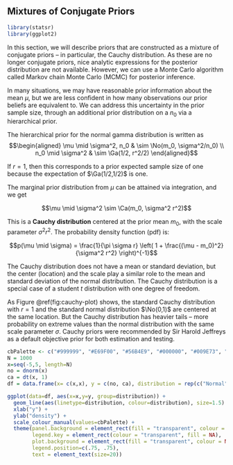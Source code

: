 ## Mixtures of Conjugate Priors  {#sec:NG-Cauchy}

```r
library(statsr)
library(ggplot2)
```

In this section, we will describe priors that are constructed as a mixture of conjugate priors -- in particular, the Cauchy distribution. As these are no longer conjugate priors, nice analytic expressions for the posterior distribution are not available. However, we can use a Monte Carlo algorithm called Markov chain Monte Carlo (MCMC) for posterior inference.

In many situations, we may have reasonable prior information about the mean $\mu$, but we are less confident in how many observations our prior beliefs are equivalent to. We can address this uncertainty in the prior sample size, through an additional prior distribution on a $n_0$ via a hierarchical prior.

The hierarchical prior for the normal gamma distribution is written as
$$\begin{aligned}
\mu \mid \sigma^2, n_0 & \sim \No(m_0, \sigma^2/n_0) \\
n_0 \mid \sigma^2 &  \sim \Ga(1/2, r^2/2)
\end{aligned}$$

  If $r=1$, then this corresponds to a prior expected sample size of one because the expectation of $\Ga(1/2,1/2)$ is one.

The marginal prior distribution from $\mu$ can be attained via integration, and we get

$$\mu \mid \sigma^2  \sim  \Ca(m_0, \sigma^2 r^2)$$

  This is a **Cauchy distribution** centered at the prior mean $m_0$, with the scale parameter $\sigma^2 r^2$. The probability density function (pdf) is:

  $$p(\mu \mid \sigma) = \frac{1}{\pi \sigma r} \left( 1 +  \frac{(\mu - m_0)^2} {\sigma^2 r^2}  \right)^{-1}$$

  The Cauchy distribution does not have a mean or standard deviation, but the center (location) and the scale play a similar role to the mean and standard deviation of the normal distribution. The Cauchy distribution is a special case of a student $t$ distribution with one degree of freedom.

As Figure \@ref(fig:cauchy-plot) shows, the standard Cauchy distribution with $r=1$ and the standard normal distribution $\No(0,1)$ are centered at the same location. But the Cauchy distribution has heavier tails -- more probability on extreme values than the normal distribution with the same scale parameter $\sigma$. Cauchy priors were recommended by Sir Harold Jeffreys as a default objective prior for both estimation and testing.


```r
cbPalette <- c("#999999", "#E69F00", "#56B4E9", "#000000", "#009E73", "#0072B2", "#D55E00", "#CC79A7")
N = 1000
x=seq(-5,5, length=N)
no = dnorm(x)
ca = dt(x, 1)
df = data.frame(x= c(x,x), y = c(no, ca), distribution = rep(c("Normal", "Cauchy"), c(N, N)))

ggplot(data=df, aes(x=x,y=y, group=distribution)) +
  geom_line(aes(linetype=distribution, colour=distribution), size=1.5) +
  xlab("y") +
  ylab("density") +
  scale_colour_manual(values=cbPalette) +
  theme(panel.background = element_rect(fill = "transparent", colour = NA),
        legend.key = element_rect(colour = "transparent", fill = NA),
        plot.background = element_rect(fill = "transparent", colour = NA),
        legend.position=c(.75, .75),
        text = element_text(size=20))
```

